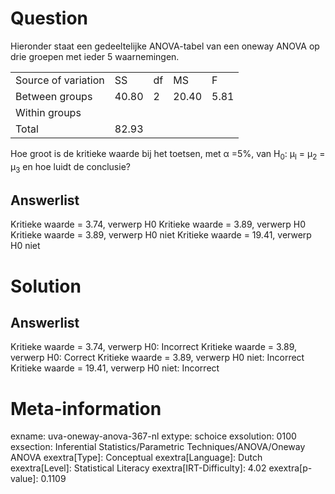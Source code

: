 Question
========

Hieronder staat een gedeeltelijke ANOVA-tabel van een oneway ANOVA op
drie groepen met ieder 5 waarnemingen.

  --------------------- ------- ---- ------- ------
  Source of variation   SS      df   MS      F
  Between groups        40.80   2    20.40   5.81
  Within groups                              
  Total                 82.93                
  --------------------- ------- ---- ------- ------

Hoe groot is de kritieke waarde bij het toetsen, met α =5%, van H~0~:
μ~l~ = μ~2~ = μ~3~ en hoe luidt de conclusie?

Answerlist
----------

Kritieke waarde = 3.74, verwerp H0
Kritieke waarde = 3.89, verwerp H0
Kritieke waarde = 3.89, verwerp H0 niet
Kritieke waarde = 19.41, verwerp H0 niet

Solution
========

Answerlist
----------

Kritieke waarde = 3.74, verwerp H0: Incorrect
Kritieke waarde = 3.89, verwerp H0: Correct
Kritieke waarde = 3.89, verwerp H0 niet: Incorrect
Kritieke waarde = 19.41, verwerp H0 niet: Incorrect

Meta-information
================
exname: uva-oneway-anova-367-nl
extype: schoice
exsolution: 0100
exsection: Inferential Statistics/Parametric Techniques/ANOVA/Oneway ANOVA
exextra[Type]: Conceptual
exextra[Language]: Dutch
exextra[Level]: Statistical Literacy
exextra[IRT-Difficulty]: 4.02
exextra[p-value]: 0.1109
